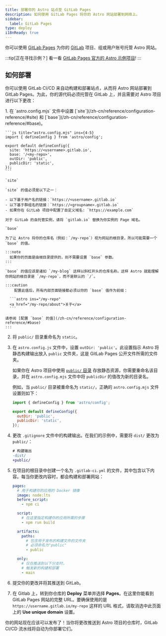 ```yaml
---
title: 部署你的 Astro 站点至 GitLab Pages
description: 如何使用 GitLab Pages 将你的 Astro 网站部署到网络上。
sidebar:
  label: GitLab Pages
type: deploy
i18nReady: true
---
```


你可以使用 [GitLab Pages](https://docs.gitlab.com/ee/user/project/pages/) 为你的 [GitLab](https://about.gitlab.com/) 项目、组或用户账号托管 Astro 网站。

:::tip[正在寻找示例？]
看一看 [GitLab Pages 官方的 Astro 示例项目](https://gitlab.com/pages/astro)!
:::

## 如何部署

你可以使用 GitLab CI/CD 来自动构建和部署站点，从而将 Astro 网站部署到 GitLab Pages。为此，你的源代码必须托管在 GitLab 上，并且需要对 Astro 项目进行以下更改：

<Steps>
1. 在 `astro.config.mjs` 文件中设置 [`site`](/zh-cn/reference/configuration-reference/#site) 和 [`base`](/zh-cn/reference/configuration-reference/#base)。

    ```js title="astro.config.mjs" ins={4-5}
    import { defineConfig } from 'astro/config';

    export default defineConfig({
      site: 'https://<username>.gitlab.io',
      base: '/<my-repo>',
      outDir: 'public',
      publicDir: 'static',
    });
    ```

    `site`

    `site` 的值必须是以下之一：

    - 以下基于用户名的链接：`https://<username>.gitlab.io`
    - 以下基于群组名的链接：`https://<groupname>.gitlab.io`
    - 如果你在 GitLab 项目中配置了自定义域名: `https://example.com`

    对于 GitLab 的自托管实例，请将 `gitlab.io` 替换为你实例的 Page 域名。

    `base`

    为了让 Astro 将你的仓库名（例如：`/my-repo`）视为网站的根目录，所以可能需要一个 `base` 的值。

    :::note
      如果你的页面是由根目录提供的，则不需要设置 `base` 参数。
    :::

    `base` 的值应该是诸如 `/my-blog` 这样以斜杠开头的仓库名称。这样 Astro 就能理解你网站的根目录是 `/my-repo`，而不是默认的 `/`。

    :::caution
        配置此值后，所有内部页面链接都必须以你的 `base` 值作为前缀：

      ```astro ins="/my-repo"
      <a href="/my-repo/about">关于</a>
      ```

    请参阅 [配置 `base` 的值](/zh-cn/reference/configuration-reference/#base)
    :::


2. 将 `public/` 目录重命名为 `static`。

3. 在 `astro.config.js` 文件中，设置 `outDir: 'public'`。此设置指示 Astro 将静态构建输出放入 `public` 文件夹，这是 GitLab Pages 公开文件所需的文件夹。

   如果你在 Astro 项目中使用 [`public/` 目录](/zh-cn/basics/project-structure/#public) 存放静态资源，你需要重命名该目录，并在 `astro.config.mjs` 文件中将 `publicDir` 的值改为新的目录名。

   例如，当 `public/` 目录被重命名为 `static/`，正确的 `astro.config.mjs` 文件设置则如下：

   ```js title="astro.config.mjs" ins={4-5}
   import { defineConfig } from 'astro/config';

   export default defineConfig({
     outDir: 'public',
     publicDir: 'static',
   });
   ```

4. 更改 `.gitignore` 文件中的构建输出。在我们的示例中，需要将 `dist/` 更改为 `public/`：

    ```diff  title=".gitignore"
    # 构建输出
    -dist/
    +public/
    ```

5. 在项目的根目录中创建一个名为 `.gitlab-ci.yml` 的文件，其中包含以下内容。每当你更改内容时，都会构建和部署网站：

    ```yaml title=".gitlab-ci.yml"
    pages:
      # 用于构建你的应用的 Docker 镜像
      image: node:lts
      before_script:
        - npm ci

      script:
        # 在这里指定构建你的应用所需的步骤
        - npm run build

      artifacts:
        paths:
          # 包含用于发布的构建文件的文件夹
          # 必须命名为"public"
          - public

      only:
        # 仅在推送到以下分支时，
        # 触发新的构建和部署
        - main
    ```

6. 提交你的更改并将其推送到 GitLab。

7. 在 Gitlab 上，转到你仓库的 **Deploy** 菜单并选择 **Pages**。在这里你能看到 GitLab Pages 网站的完整 URL。要确保使用的是 `https://username.gitlab.io/my-repo` 这样的 URL 格式，请取消选中此页面上的 **Use unique domain** 设置。

</Steps>

你的网站现在应该可以发布了！当你将更改推送到 Astro 项目的仓库时，GitLab CI/CD 流水线将自动为你部署它们。

